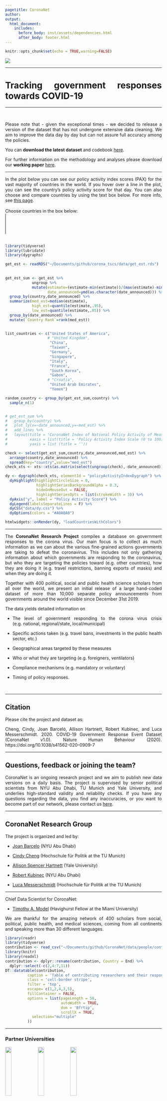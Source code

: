 ```yaml
---
pagetitle: CoronaNet
author: 
output: 
  html_document:
    includes:
      before_body: inst/assets/dependencies.html
      after_body: footer.html
---
```


```r
knitr::opts_chunk$set(echo = TRUE,warning=FALSE)

```

<!-- ```{js logo-js, echo=FALSE} -->

<!-- $(document).ready(function() { -->
<!--   $('#header').parent().prepend('<div id=\"logo\"><img src=\"img/logo_height.png"\" style=\"position:absolute; top:0; right:0; padding:20px; height:280px\"></div>'); -->
<!--   $('#header').css('margin-right', '270px') -->
<!-- }); -->
<!-- ``` -->


\renewcommand{\topfraction}{.85}
\renewcommand{\bottomfraction}{.7}
\renewcommand{\textfraction}{.15}
\renewcommand{\floatpagefraction}{.66}


![](img/logo_wide.png)
<style>
body {
text-align: justify}
</style>

***
# Tracking government responses towards COVID-19 {-}
***

<br>

Please note that - given the exceptional times - we decided to release a version of the dataset that has not undergone extensive data cleaning. We aim to improve the data day by day but can not assure full accuracy among the policies. 

You can **download the latest dataset** and codebook [here](https://coronanet-project.org/download).

For further information on the methodology and analyses please download our **working paper** [here](https://coronanet-project.org/working_papers).

***

In the plot below you can see our policy activity index scores (PAX) for the vast majority of countries in the world. If you hover over a line in the plot, you can see the country’s policy activity score for that day. You can also choose and compare countries by using the text box below. For more info, see [this page](https://coronanet-project.org/visuals.html).
<br>
<br>
<label for="country-search">Choose countries in the box below:</label><br>
<select class="country-search" id="countrySearch" name="country-search" multiple="multiple">
</select>
<br>
<br>
```r
library(tidyverse)
library(lubridate)
library(dygraphs)

get_est <- readRDS("~/Documents/github/corona_tscs/data/get_est.rds")
 
 
get_est_sum <- get_est %>%
            ungroup %>%
            mutate(estimate=(estimate-min(estimate))/(max(estimate)-min(estimate))*100,
                   date_announced=ymd(as.character(date_announced))) %>%
  group_by(country,date_announced) %>%
  summarize(med_est=median(estimate),
            high_est=quantile(estimate,.95),
            low_est=quantile(estimate,.05)) %>%
  group_by(date_announced) %>%
  mutate(`Country Rank`=rank(med_est))
 

list_countries <- c("United States of America",
                   # "United Kingdom",
                    "China",
                    "Taiwan",
                    "Germany",
                    "Singapore",
                    "Italy",
                    "France",
                    "South Korea",
                    "Gabon",
                   # "Croatia",
                    "United Arab Emirates",
                    "Yemen")

random_country <- group_by(get_est_sum,country) %>% 
  sample_n(1)


# get_est_sum %>%
#   group_by(country) %>% 
#   plot_ly(x=~date_announced,y=~med_est) %>% 
#   add_lines %>% 
#   layout(title = 'CoronaNet Index of National Policy Activity of Measures Opposing COVID-19 Pandemic',
#          xaxis = list(title = 'Policy Activity Index Scale (0 to 100)'),
#          yaxis = list (title = ''))

check <- select(get_est_sum,country,date_announced,med_est) %>% 
  arrange(country,date_announced) %>% 
  spread(key="country",value="med_est") 
check_xts <- xts::xts(as.matrix(select(ungroup(check),-date_announced)),check$date_announced)

dy <- dygraph(check_xts, elementId = "policyActivityIndexDygraph") %>% 
  dyHighlight(highlightCircleSize = 0, 
              highlightSeriesBackgroundAlpha = 0.3,
              hideOnMouseOut = FALSE,
              highlightSeriesOpts = list(strokeWidth = 3)) %>% 
  dyAxis("y", label = "Policy Activity Score") %>% 
  dyLegend(labelsSeparateLines = F) %>% 
  dyCSS("data/dy.css") %>%
  dyOptions(colors = "#A0A0A0")

htmlwidgets::onRender(dy, "loadCountriesWithColors")
```

*** 

The **CoronaNet Research Project** compiles a database on government responses to the corona virus. Our main focus is to collect as much information as we can about the various fine-grained actions governments are taking to defeat the coronavirus. This includes not only gathering information about which governments are responding to the coronavirus, but who they are targeting the policies toward (e.g. other countries), how they are doing it (e.g. travel restrictions, banning exports of masks) and when they are doing it.

Together with 400 political, social and public health science scholars from all over the world, we present an initial release of a large hand-coded dataset of more than 10,000 separate policy announcements from governments around the world visible since December 31st 2019.

The data yields detailed information on 

* The level of government responding to the corona virus crisis (e.g. national, regional/state, local/municipal) 

* Specific actions taken (e.g. travel bans, investments in the public health sector, etc.)

* Geographical areas targeted by these measures 

* Who or what they are targeting (e.g. foreigners, ventilators)

* Compliance mechanisms (e.g. mandatory or voluntary) 

* Timing of policy responses.

<br>


***

##  Citation {-}

Please cite the project and dataset as:

Cheng, Cindy, Joan Barceló, Allison Hartnett, Robert Kubinec, and Luca Messerschmidt. 2020. COVID-19 Government Response Event Dataset (CoronaNet v1.0). Nature Human Behaviour (2020). https://doi.org/10.1038/s41562-020-0909-7 

***
##  Questions, feedback or joining the team? {-}

CoronaNet is an ongoing research project and we aim to publish new data versions on a daily basis. The project is supervised by senior political scientists from NYU Abu Dhabi, TU Munich and Yale University, and underlies high-standard validity and reliability checks.
If you have any questions regarding the data, you find any inaccuracies, or you want to become part of our network, please contact us [here](https://forms.gle/2Zc5Rrdq9J43b7NR9).



***
## CoronaNet Research Group {-}


The project is organized and led by:

+ [Joan Barcelo](https://sites.google.com/view/joanbarcelo/home?authuser=1) (NYU Abu Dhabi)

+ [Cindy Cheng](http://cindyyawencheng.com/) (Hochschule für Politik at the TU Munich)

+ [Allison Spencer Hartnett](http://www.allisonhartnett.io/) (Yale University)

+ [Robert Kubinec](http://www.robertkubinec.com/#about) (NYU Abu Dhabi)

+ [Luca Messerschmidt ](https://lumesserschmidt.github.io/aboutme/) (Hochschule für Politik at the TU Munich)



***
Chief Data Scientist for CoronaNet:

+ [Timothy A. Model](https://www.timothymodel.com/) (Havighurst Fellow at the Miami University)

We are thankful for the amazing network of 400 scholars from social, political, public health, and medical sciences, coming from all continents and speaking more than 30 different languages.


```r
library(readr)
library(tidyverse)
contribution <- read_csv("~/Documents/github/CoronaNet/data/people/contribution.csv")
library(knitr)
library(readxl)
contribution <- dplyr::rename(contribution, Country = End) %>%
  dplyr::select(-c(2,4:7,11))
DT::datatable(contribution,
          caption = 'Table of contributing researchers and their responsible countries',
          class = 'cell-border stripe', 
          filter = 'top',
          escape= c(1,2,4,3,5),
          fillContainer = FALSE, 
          options = list(pageLength = 50, 
                         autoWidth = TRUE,
                         dom = 'Bfrtip',
                         scrollX = TRUE, 
            selection="multiple"
          ))
```


***
### Partner Universities {-}

<img width="20%" src="img/TUM.jpg"/>
<img width="20%" src="img/TUM.png"/>
<img width="20%" src="img/NYU.png"/>


***
### Partner Institutions {-}

Jataware

<div style="width:100px; height:75px">
[![Starsift](img/jataware.png)](https://www.jataware.com/)
</div>

Leibniz Research Alliance „Crises in a globalised World”

<div style="width:150px; height:112px">
[![Starsift](img/LFV.png)](https://www.leibniz-krisen.de/en.html)
</div>

<br>

<br>

<br>

![](img/header_wide.png)

